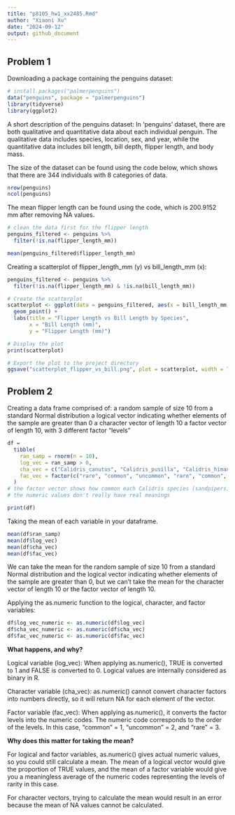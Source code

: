 ```yaml
---
title: "p8105_hw1_xx2485.Rmd"
author: "Xiaoni Xu"
date: "2024-09-12"
output: github_document
---
```




## Problem 1
Downloading a package containing the penguins dataset:
```r
# install.packages("palmerpenguins")
data("penguins", package = "palmerpenguins")
library(tidyverse)
library(ggplot2)
```

A short description of the penguins dataset:
In 'penguins' dataset, there are both qualitative and quantitative data about each individual penguin. The qualitative data includes species, location, sex, and year, while the quantitative data includes bill length, bill depth, flipper length, and body mass.

The size of the dataset can be found using the code below, which shows that there are 344 individuals with 8 categories of data.
```r
nrow(penguins)
ncol(penguins)
```

The mean flipper length can be found using the code, which is 200.9152 mm after removing NA values.
```r
# clean the data first for the flipper length
penguins_filtered <- penguins %>%
  filter(!is.na(flipper_length_mm))

mean(penguins_filtered$flipper_length_mm)
```

Creating a scatterplot of flipper_length_mm (y) vs bill_length_mm (x):
```r
penguins_filtered <- penguins %>%
  filter(!is.na(flipper_length_mm) & !is.na(bill_length_mm))

# Create the scatterplot
scatterplot <- ggplot(data = penguins_filtered, aes(x = bill_length_mm, y = flipper_length_mm, color = species)) +
  geom_point() +
  labs(title = "Flipper Length vs Bill Length by Species", 
       x = "Bill Length (mm)", 
       y = "Flipper Length (mm)")

# Display the plot
print(scatterplot)

# Export the plot to the project directory
ggsave("scatterplot_flipper_vs_bill.png", plot = scatterplot, width = 7, height = 5)
```

## Problem 2
Creating a data frame comprised of:
a random sample of size 10 from a standard Normal distribution
a logical vector indicating whether elements of the sample are greater than 0
a character vector of length 10
a factor vector of length 10, with 3 different factor “levels”

```r
df = 
  tibble(
    ran_samp = rnorm(n = 10),
    log_vec = ran_samp > 0,
    cha_vec = c("Calidris_canutus", "Calidris_pusilla", "Calidris_himantopus", "Calidris_subruficollis", "Calidris_alba", "Calidris alpina", "Calidris_maritima", "Calidris_bairdii", "Calidris_fuscicollis", "Calidris minutilla"),
    fac_vec = factor(c("rare", "common", "uncommon", "rare", "common", "uncommon", "rare", "rare", "rare", "common"), levels = c("common", "uncommon", "rare"))
  )
# the factor vector shows how common each Calidris species (sandpipers) is in Cook County, Illinois. Data source: my personal birding experience from 2019 to 2024 in Chicago
# the numeric values don't really have real meanings

print(df)
```


Taking the mean of each variable in your dataframe. 
```r
mean(df$ran_samp)
mean(df$log_vec)
mean(df$cha_vec)
mean(df$fac_vec)
```
We can take the mean for the random sample of size 10 from a standard Normal distribution and the logical vector indicating whether elements of the sample are greater than 0, but we can't take the mean for the character vector of length 10 or the factor vector of length 10.

Applying the as.numeric function to the logical, character, and factor variables:
```r
df$log_vec_numeric <- as.numeric(df$log_vec)
df$cha_vec_numeric <- as.numeric(df$cha_vec)
df$fac_vec_numeric <- as.numeric(df$fac_vec)
```
**What happens, and why?**

Logical variable (log_vec): When applying as.numeric(), TRUE is converted to 1 and FALSE is converted to 0. Logical values are internally considered as binary in R.

Character variable (cha_vec): as.numeric() cannot convert character factors into numbers directly, so it will return NA for each element of the vector.

Factor variable (fac_vec): When applying as.numeric(), it converts the factor levels into the numeric codes. The numeric code corresponds to the order of the levels. In this case, "common" = 1, "uncommon" = 2, and "rare" = 3.


**Why does this matter for taking the mean?**

For logical and factor variables, as.numeric() gives actual numeric values, so you could still calculate a mean. The mean of a logical vector would give the proportion of TRUE values, and the mean of a factor variable would give you a meaningless average of the numeric codes representing the levels of rarity in this case.

For character vectors, trying to calculate the mean would result in an error because the mean of NA values cannot be calculated.